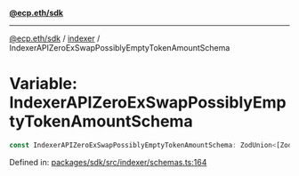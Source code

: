 [**@ecp.eth/sdk**](../../index.mdx)

***

[@ecp.eth/sdk](/sdk-reference/index.mdx) / [indexer](/sdk-reference/indexer/index.mdx) / IndexerAPIZeroExSwapPossiblyEmptyTokenAmountSchema

# Variable: IndexerAPIZeroExSwapPossiblyEmptyTokenAmountSchema

```ts
const IndexerAPIZeroExSwapPossiblyEmptyTokenAmountSchema: ZodUnion<[ZodString, ZodLiteral<"">]>;
```

Defined in: [packages/sdk/src/indexer/schemas.ts:164](https://github.com/ecp-eth/comments-monorepo/blob/main/packages/sdk/src/indexer/schemas.ts#L164)
